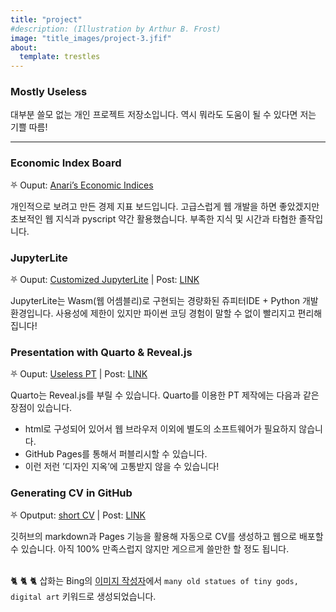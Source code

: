 ```yaml
---
title: "project"
#description: (Illustration by Arthur B. Frost)
image: "title_images/project-3.jfif"
about:
  template: trestles
---
```

### Mostly Useless

대부분 쓸모 없는 개인 프로젝트 저장소입니다. 역시 뭐라도 도움이 될 수 있다면 저는 기쁠 따름!

---

### Economic Index Board 

⛧ Ouput: [Anari's Economic Indices](https://eis.anari.dev/)

개인적으로 보려고 만든 경제 지표 보드입니다. 고급스럽게 웹 개발을 하면 좋았겠지만 초보적인 웹 지식과 pyscript 약간 활용했습니다. 부족한 지식 및 시간과 타협한 졸작입니다. 

### JupyterLite

⛧ Ouput: [Customized JupyterLite](https://jupyterlite.anari.dev/) | Post: [LINK](https://www.lostineconomics.com/posts/computer-tool/2022-12-06-jupyterlite-githubpages.html)

JupyterLite는 Wasm(웹 어셈블리)로 구현되는 경량화된 쥬피터IDE + Python 개발 환경입니다. 사용성에 제한이 있지만 파이썬 코딩 경험이 말할 수 없이 빨리지고 편리해집니다! 

### Presentation with Quarto & Reveal.js 

⛧ Ouput: <a href="https://fun-pt.lostineconomics.com/" target="_blank">Useless PT</a> | 
Post: [LINK](https://www.lostineconomics.com/posts/computer-tool/2022-07-07-pt-with-quarto.html)

Quarto는 Reveal.js를 부릴 수 있습니다. Quarto를 이용한 PT 제작에는 다음과 같은 장점이 있습니다.  

- html로 구성되어 있어서 웹 브라우저 이외에 별도의 소프트웨어가 필요하지 않습니다. 
- GitHub Pages를 통해서 퍼블리시할 수 있습니다. 
- 이런 저런 '디자인 지옥'에 고통받지 않을 수 있습니다! 

### Generating CV in GitHub 

⛧ Oputput: [short CV](https://anarinsk.github.io/markdown-cv) | Post: [LINK](https://www.lostineconomics.com/posts/computer-tool/2022-05-10-how-to-make-cv.html)

깃허브의 markdown과 Pages 기능을 활용해 자동으로 CV를 생성하고 웹으로 배포할 수 있습니다. 아직 100% 만족스럽지 않지만 게으르게 쓸만한 할 정도 됩니다. 

</br>
🐈 🐈 🐈 삽화는 Bing의 [이미지 작성자](https://www.bing.com/images/create)에서 `many old statues of tiny gods, digital art` 키워드로 생성되었습니다.


